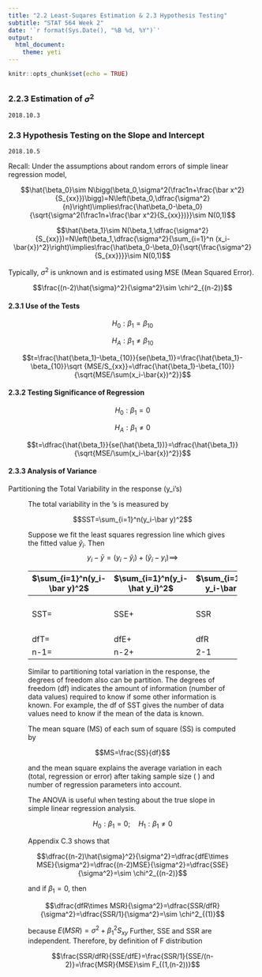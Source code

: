 ```yaml
---
title: "2.2 Least-Suqares Estimation & 2.3 Hypothesis Testing"
subtitle: "STAT 564 Week 2"
date: '`r format(Sys.Date(), "%B %d, %Y")`'
output: 
  html_document: 
    theme: yeti
---
```


```r
knitr::opts_chunk$set(echo = TRUE)
```

## {.tabset .tabset-fade .tabset-pills}


### 2.2.3 Estimation of $\sigma^2$
`2018.10.3`



### 2.3 Hypothesis Testing on the Slope and Intercept

`2018.10.5`

Recall: Under the assumptions about random errors of simple linear regression model,

$$\hat{\beta_0}\sim N\bigg(\beta_0,\sigma^2(\frac1n+\frac{\bar x^2}{S_{xx}})\bigg)=N\left(\beta_0,\dfrac{\sigma^2}{n}\right)\implies\frac{\hat\beta_0-\beta_0}{\sqrt{\sigma^2(\frac1n+\frac{\bar x^2}{S_{xx}})}}\sim N(0,1)$$

$$\hat{\beta_1}\sim N(\beta_1,\dfrac{\sigma^2}{S_{xx}})=N\left(\beta_1,\dfrac{\sigma^2}{\sum_{i=1}^n (x_i-\bar{x})^2}\right)\implies\frac{\hat\beta_0-\beta_0}{\sqrt{\frac{\sigma^2}{S_{xx}}}}\sim N(0,1)$$

Typically, $\sigma^2$ is unknown and is estimated using MSE (Mean Squared Error).

$$\frac{(n-2)\hat{\sigma}^2}{\sigma^2}\sim \chi^2_{(n-2)}$$

#### 2.3.1 Use of the Tests


$$H_0:\beta_1=\beta_{10}$$

$$H_A:\beta_1\neq \beta_{10}$$

$$t=\frac{\hat{\beta_1}-\beta_{10}}{se(\beta_1)}=\frac{\hat{\beta_1}-\beta_{10}}\sqrt {MSE/S_{xx}}=\dfrac{\hat{\beta_1}-\beta_{10}}{\sqrt{MSE/\sum(x_i-\bar{x})^2}}$$

#### 2.3.2 Testing Significance of Regression


$$H_0:\beta_1=0$$

$$H_A:\beta_1\ne0$$

$$t=\dfrac{\hat{\beta_1}}{se(\hat{\beta_1})}=\dfrac{\hat{\beta_1}}{\sqrt{MSE/\sum(x_i-\bar{x})^2}}$$

#### 2.3.3 Analysis of Variance
Partitioning the Total Variability in the response (y_i’s)
<figure>
The total variability in the ’s is measured by

$$SST=\sum_{i=1}^n(y_i-\bar y)^2$$

Suppose we fit the least squares regression line which gives the fitted value $\hat y_i$. Then
$$y_i-\bar y=(y_i−\hat y_i)+(\hat y_i−y_i) \implies$$

|$\sum_{i=1}^n(y_i-\bar y)^2$|$\sum_{i=1}^n(y_i-\hat y_i)^2$|$\sum_{i=1}^n(\hat y_i-\bar y)^2$||
|---|---|---|---|
|SST=|SSE+|SSR|where SSR=$\hat\beta_1S_{xy}=\hat\beta_1^2S_{xx}$|
|dfT=|dfE+|dfR||
|n-1=|n-2+|2-1||

Similar to partitioning total variation in the response, the degrees of freedom also can be partition. The degrees of freedom (df) indicates the amount of information (number of data values) required to know if some other information is known.
For example, the df of SST gives the number of data values need to know if the mean of the data is known.

The mean square (MS) of each sum of square (SS) is computed by

$$MS=\frac{SS}{df}$$

and the mean square explains the average variation in each (total, regression or error) after taking sample size ( ) and number of regression parameters into account.

The ANOVA is useful when testing about the true slope in simple linear regression analysis.

$$H_0:\beta_1=0;\quad H_1:\beta_1\ne0$$

Appendix C.3 shows that

$$\dfrac{(n-2)\hat{\sigma}^2}{\sigma^2}=\dfrac{dfE\times MSE}{\sigma^2}=\dfrac{(n-2)MSE}{\sigma^2}=\dfrac{SSE}{\sigma^2}=\sim \chi^2_{(n-2)}$$

and if $\beta_1=0$, then

$$\dfrac{dfR\times MSR}{\sigma^2}=\dfrac{SSR/dfR}{\sigma^2}=\dfrac{SSR/1}{\sigma^2}=\sim \chi^2_{(1)}$$

because $E(MSR)=\sigma^2+\beta_1^2S_{xy}$
Further, SSE and SSR are independent.
Therefore, by definition of F distribution

$$\frac{SSR/dfR}{SSE/dfE}=\frac{SSR/1}{SSE/(n-2)}=\frac{MSR}{MSE}\sim F_{(1,(n-2))}$$
